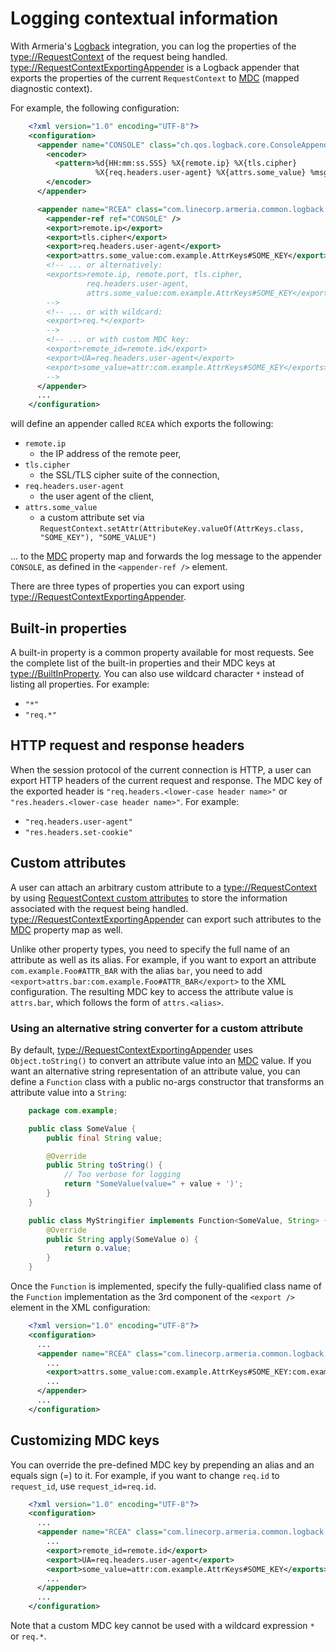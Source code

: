 # Logging contextual information

With Armeria's [Logback](https://logback.qos.ch/) integration, you can log the properties of the
<type://RequestContext> of the request being handled. <type://RequestContextExportingAppender> is
a Logback appender that exports the properties of the current `RequestContext` to
[MDC] (mapped diagnostic context).

For example, the following configuration:

```xml
    <?xml version="1.0" encoding="UTF-8"?>
    <configuration>
      <appender name="CONSOLE" class="ch.qos.logback.core.ConsoleAppender">
        <encoder>
          <pattern>%d{HH:mm:ss.SSS} %X{remote.ip} %X{tls.cipher}
                   %X{req.headers.user-agent} %X{attrs.some_value} %msg%n</pattern>
        </encoder>
      </appender>

      <appender name="RCEA" class="com.linecorp.armeria.common.logback.RequestContextExportingAppender">
        <appender-ref ref="CONSOLE" />
        <export>remote.ip</export>
        <export>tls.cipher</export>
        <export>req.headers.user-agent</export>
        <export>attrs.some_value:com.example.AttrKeys#SOME_KEY</export>
        <!-- ... or alternatively:
        <exports>remote.ip, remote.port, tls.cipher,
                 req.headers.user-agent,
                 attrs.some_value:com.example.AttrKeys#SOME_KEY</exports>
        -->
        <!-- ... or with wildcard:
        <export>req.*</export>
        -->
        <!-- ... or with custom MDC key:
        <export>remote_id=remote.id</export>
        <export>UA=req.headers.user-agent</export>
        <export>some_value=attr:com.example.AttrKeys#SOME_KEY</exports>
        -->
      </appender>
      ...
    </configuration>
```

will define an appender called `RCEA` which exports the following:
- `remote.ip`
  - the IP address of the remote peer,
- `tls.cipher`
  - the SSL/TLS cipher suite of the connection,
- `req.headers.user-agent`
  - the user agent of the client,
- `attrs.some_value`
  - a custom attribute set via `RequestContext.setAttr(AttributeKey.valueOf(AttrKeys.class, "SOME_KEY"), "SOME_VALUE")`

... to the [MDC][MDC] property map and forwards the log message to the appender `CONSOLE`, as defined in the
`<appender-ref />` element.

There are three types of properties you can export using <type://RequestContextExportingAppender>.

## Built-in properties

A built-in property is a common property available for most requests. See the complete list of the built-in
properties and their MDC keys at <type://BuiltInProperty>.
You can also use wildcard character `*` instead of listing all properties. For example:
- `"*"`
- `"req.*"`

## HTTP request and response headers

When the session protocol of the current connection is HTTP, a user can export HTTP headers of the current
request and response. The MDC key of the exported header is `"req.headers.<lower-case header name>"` or
`"res.headers.<lower-case header name>"`. For example:
- `"req.headers.user-agent"`
- `"res.headers.set-cookie"`

## Custom attributes

A user can attach an arbitrary custom attribute to a <type://RequestContext> by using
[RequestContext custom attributes](/docs/advanced-custom-attributes) to store the information associated with the
request being handled.
<type://RequestContextExportingAppender> can export such attributes to the [MDC][MDC] property map as well.

Unlike other property types, you need to specify the full name of an attribute as well as its alias.
For example, if you want to export an attribute `com.example.Foo#ATTR_BAR` with the alias `bar`, you need to add
`<export>attrs.bar:com.example.Foo#ATTR_BAR</export>` to the XML configuration. The resulting MDC key to
access the attribute value is `attrs.bar`, which follows the form of `attrs.<alias>`.

### Using an alternative string converter for a custom attribute

By default, <type://RequestContextExportingAppender> uses `Object.toString()` to convert an attribute value
into an [MDC][MDC] value. If you want an alternative string representation of an attribute value, you can define
a `Function` class with a public no-args constructor that transforms an attribute value into a `String`:

```java
    package com.example;

    public class SomeValue {
        public final String value;

        @Override
        public String toString() {
            // Too verbose for logging
            return "SomeValue(value=" + value + ')';
        }
    }

    public class MyStringifier implements Function<SomeValue, String> {
        @Override
        public String apply(SomeValue o) {
            return o.value;
        }
    }
```

Once the `Function` is implemented, specify the fully-qualified class name of the `Function` implementation
as the 3rd component of the `<export />` element in the XML configuration:

```xml
    <?xml version="1.0" encoding="UTF-8"?>
    <configuration>
      ...
      <appender name="RCEA" class="com.linecorp.armeria.common.logback.RequestContextExportingAppender">
        ...
        <export>attrs.some_value:com.example.AttrKeys#SOME_KEY:com.example.MyStringifier</export>
        ...
      </appender>
      ...
    </configuration>
```

## Customizing MDC keys

You can override the pre-defined MDC key by prepending an alias and an equals sign (=) to it.
For example, if you want to change `req.id` to `request_id`, use `request_id=req.id`.

```xml
    <?xml version="1.0" encoding="UTF-8"?>
    <configuration>
      ...
      <appender name="RCEA" class="com.linecorp.armeria.common.logback.RequestContextExportingAppender">
        ...
        <export>remote_id=remote.id</export>
        <export>UA=req.headers.user-agent</export>
        <export>some_value=attr:com.example.AttrKeys#SOME_KEY</exports>
        ...
      </appender>
      ...
    </configuration>
```

Note that a custom MDC key cannot be used with a wildcard expression `*` or `req.*`.

[MDC]: https://logback.qos.ch/manual/mdc.html
